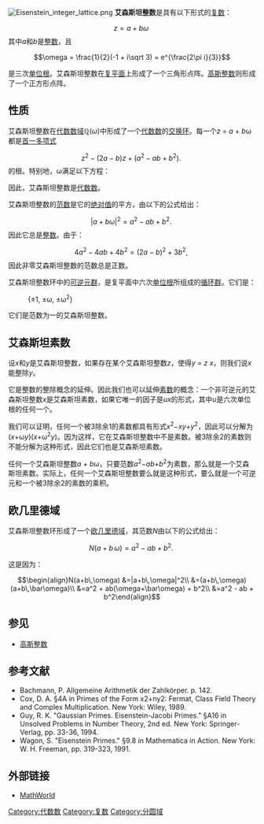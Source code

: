 {{NoteTA
|G1 = Math
}}
[[File:Eisenstein_integer_lattice.png|thumb]] 
{{Numbers}}
'''艾森斯坦整数'''是具有以下形式的[[複數_(數學)|复数]]：

:<math>z = a + b\omega \,\!</math>
其中''a''和''b''是[[整数|整数]]，且

:<math>\omega = \frac{1}{2}(-1 + i\sqrt 3) = e^{\frac{2\pi i}{3}}</math>

是三次[[单位根|单位根]]。艾森斯坦整数在[[复平面|复平面]]上形成了一个三角形点阵。[[高斯整数|高斯整数]]则形成了一个正方形点阵。

==性质==

艾森斯坦整数在[[代数数域|代数数域]]<math>\mathbb{Q}(\omega)</math>中形成了一个[[代数数|代数数]]的[[交换环|交换环]]。每一个''z'' = ''a'' + ''b''ω都是[[多项式|首一多项式]]
:<math>z^2 - (2a - b)z + (a^2 - ab + b^2). \,\!</math>
的根。特别地，ω满足以下方程：
:{{計算結果|ω^2+ω+1}}
因此，艾森斯坦整数是[[代数数|代数数]]。

艾森斯坦整数的[[范数|范数]]是它的[[绝对值|绝对值]]的平方，由以下的公式给出：
:<math>|a+b\omega|^2 = a^2 - ab + b^2. \,\!</math>
因此它总是[[整数|整数]]。由于：
:<math>4a^2-4ab+4b^2=(2a-b)^2+3b^2,  \,\!</math> 
因此非零艾森斯坦整数的范数总是正数。

艾森斯坦整数环中的[[可逆元群|可逆元群]]，是复平面中六次[[单位根|单位根]]所组成的[[循环群|循环群]]。它们是：
:{±1, ±ω, ±ω<sup>2</sup>}
它们是范数为一的艾森斯坦整数。

==艾森斯坦素数==

设''x''和''y''是艾森斯坦整数，如果存在某个艾森斯坦整数''z''，使得''y'' = ''z'' ''x''，则我们说''x''能整除''y''。

它是整数的整除概念的延伸。因此我们也可以延伸[[素数|素数]]的概念：一个非可逆元的艾森斯坦整数''x''是艾森斯坦素数，如果它唯一的因子是''ux''的形式，其中''u''是六次单位根的任何一个。

我们可以证明，任何一个被3除余1的素数都具有形式''x''<sup>2</sup>−''xy''+''y''<sup>2</sup>，因此可以分解为(''x''+ω''y'')(''x''+ω<sup>2</sup>''y'')。因为这样，它在艾森斯坦整数中不是素数。被3除余2的素数则不能分解为这种形式，因此它们也是艾森斯坦素数。

任何一个艾森斯坦整数''a'' + ''b''ω，只要范数''a''<sup>2</sup>−''ab''+''b''<sup>2</sup>为素数，那么就是一个艾森斯坦素数。实际上，任何一个艾森斯坦整数要么就是这种形式，要么就是一个可逆元和一个被3除余2的素数的乘积。

==欧几里德域==

艾森斯坦整数环形成了一个[[欧几里德域|欧几里德域]]，其范数''N''由以下的公式给出：
:<math>N(a + b\,\omega) = a^2 - a b + b^2.  \,\!</math>

这是因为：
:<math>\begin{align}N(a+b\,\omega)
&=|a+b\,\omega|^2\\
&=(a+b\,\omega)(a+b\,\bar\omega)\\
&=a^2 + ab(\omega+\bar\omega) + b^2\\
&=a^2 - ab + b^2\end{align}</math>

==参见==
* [[高斯整数|高斯整数]]

==参考文献==
*Bachmann, P. Allgemeine Arithmetik der Zahlkörper. p. 142. 
*Cox, D. A. §4A in Primes of the Form x2+ny2: Fermat, Class Field Theory and Complex Multiplication. New York: Wiley, 1989. 
*Guy, R. K. "Gaussian Primes. Eisenstein-Jacobi Primes." §A16 in Unsolved Problems in Number Theory, 2nd ed. New York: Springer-Verlag, pp. 33-36, 1994. 
*Wagon, S. "Eisenstein Primes." §9.8 in Mathematica in Action. New York: W. H. Freeman, pp. 319-323, 1991. 

==外部链接==
* [http://mathworld.wolfram.com/EisensteinInteger.html MathWorld]

[[Category:代数数|Category:代数数]]

[[Category:复数|Category:复数]]
[[Category:分圆域|Category:分圆域]]
